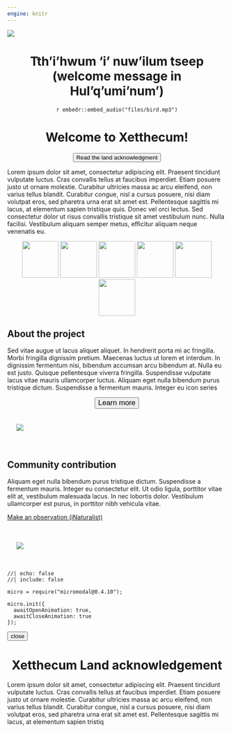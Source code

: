```yaml
--- 
engine: knitr
---
```


:::: {.column-screen}
![](files/banner_landing_2_small.png)
::::


<center>


# Tth'i'hwum 'i' nuw'ilum tseep <br/> (welcome message in Hul'q'umi'num')

`r embedr::embed_audio("files/bird.mp3")`

# Welcome to Xetthecum! 

<button type="button" id="la-button" class="btn btn-secondary btn-rounded" href="#" data-micromodal-trigger="mymodal" tabindex="0">Read the land acknowledgment</button>

</center>



Lorem ipsum dolor sit amet, consectetur adipiscing elit. Praesent tincidunt vulputate luctus. Cras convallis tellus at faucibus imperdiet. Etiam posuere justo ut ornare molestie. Curabitur ultricies massa ac arcu eleifend, non varius tellus blandit. Curabitur congue, nisl a cursus posuere, nisi diam volutpat eros, sed pharetra urna erat sit amet est. Pellentesque sagittis mi lacus, at elementum sapien tristique quis. Donec vel orci lectus. Sed consectetur dolor ut risus convallis tristique sit amet vestibulum nunc. Nulla facilisi. Vestibulum aliquam semper metus, efficitur aliquam neque venenatis eu.

<center>



![](files/spiritual.svg){width=6em}
![](files/food.svg){width=6em}
![](files/indicator.svg){width=6em}
![](files/medicinal.svg){width=6em}
![](files/material.svg){width=6em}
![](files/trade.svg){width=6em}


</center>



<div class="div highlight-div">
:::: {.column-page}

<div class="blurb-container">
<div class="blurb-half-column">

## About the project
 
Sed vitae augue ut lacus aliquet aliquet. In hendrerit porta mi ac fringilla. Morbi fringilla dignissim pretium. Maecenas luctus ut lorem et interdum. In dignissim fermentum nisi, bibendum accumsan arcu bibendum at. Nulla eu est justo. Quisque pellentesque viverra fringilla. Suspendisse vulputate lacus vitae mauris ullamcorper luctus. Aliquam eget nulla bibendum purus tristique dictum. Suspendisse a fermentum mauris. Integer eu 
icon series

<center>
<button type="button" class="btn btn-primary btn-rounded" style="font-size:1.2em">Learn more</button>
</center>

</div>

<div class="blurb-half-column" style="padding:1.5em;">

![](files/slug.png) 
</div>

</div>
</div>

::::
:::: {.column-page}


<div class="blurb-container">
<div class="blurb-half-column">

## Community contribution

 Aliquam eget nulla bibendum purus tristique dictum. Suspendisse a fermentum mauris. Integer eu consectetur elit. Ut odio ligula, porttitor vitae elit at, vestibulum malesuada lacus. In nec lobortis dolor. Vestibulum ullamcorper est purus, in porttitor nibh vehicula vitae. 


[Make an observation (iNaturalist) <i class="fa-solid fa-arrow-up-right-from-square"></i>](https://inaturalist.ca/)

</div>
<div class="blurb-half-column" style="padding:1.5em;">
![](files/shells.png) 
</div>
</div>

::::




```ojs
//| echo: false
//| include: false

micro = require("micromodal@0.4.10");

micro.init({
  awaitOpenAnimation: true,
  awaitCloseAnimation: true
});
```

<!-- and here's the popup itself! -->

:::::: {#mymodal .modal .micromodal-slide aria-hidden="true"}
::::: {.modal__overlay tabindex="-1" data-micromodal-close="true"}
:::: {.modal__container role="dialog" aria-modal="true" aria-labelledby="mymodal-title"}

<button class="close-button" aria-label="Close modal" data-micromodal-close>close<i class="fa-solid fa-x" id='la-x'></i></button>

<center>
#  Xetthecum Land acknowledgement 
</center>


Lorem ipsum dolor sit amet, consectetur adipiscing elit. Praesent tincidunt vulputate luctus. Cras convallis tellus at faucibus imperdiet. Etiam posuere justo ut ornare molestie. Curabitur ultricies massa ac arcu eleifend, non varius tellus blandit. Curabitur congue, nisl a cursus posuere, nisi diam volutpat eros, sed pharetra urna erat sit amet est. Pellentesque sagittis mi lacus, at elementum sapien tristiq

::::
:::::
::::::



